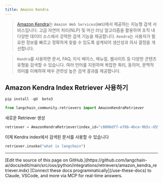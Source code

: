 ```yaml
---
title: Amazon Kendra
---
```


> [Amazon Kendra](https://docs.aws.amazon.com/kendra/latest/dg/what-is-kendra.html)는 `Amazon Web Services`(`AWS`)에서 제공하는 지능형 검색 서비스입니다. 고급 자연어 처리(NLP) 및 머신 러닝 알고리즘을 활용하여 조직 내 다양한 데이터 소스에서 강력한 검색 기능을 제공합니다. `Kendra`는 사용자가 필요한 정보를 빠르고 정확하게 찾을 수 있도록 설계되어 생산성과 의사 결정을 개선합니다.

> `Kendra`를 사용하면 문서, FAQ, 지식 베이스, 매뉴얼, 웹사이트 등 다양한 콘텐츠 유형을 검색할 수 있습니다. 여러 언어를 지원하며 복잡한 쿼리, 동의어, 문맥적 의미를 이해하여 매우 관련성 높은 검색 결과를 제공합니다.

## Amazon Kendra Index Retriever 사용하기

```python
pip install -qU  boto3
```

```python
from langchain_community.retrievers import AmazonKendraRetriever
```

새로운 Retriever 생성

```python
retriever = AmazonKendraRetriever(index_id="c0806df7-e76b-4bce-9b5c-d5582f6b1a03")
```

이제 Kendra index에서 검색된 문서를 사용할 수 있습니다

```python
retriever.invoke("what is langchain")
```

---

<Callout icon="pen-to-square" iconType="regular">
    [Edit the source of this page on GitHub.](https://github.com/langchain-ai/docs/edit/main/src/oss/python/integrations/retrievers/amazon_kendra_retriever.mdx)
</Callout>
<Tip icon="terminal" iconType="regular">
    [Connect these docs programmatically](/use-these-docs) to Claude, VSCode, and more via MCP for    real-time answers.
</Tip>
